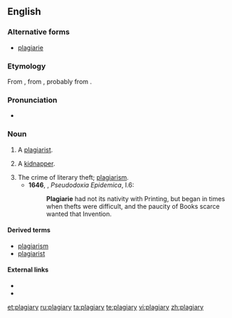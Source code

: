 ==English==
===Alternative forms===
*[[plagiarie]] {{defdate|16th-17th c.}}

===Etymology===
From {{etyl|la|en}} {{term|plagiairus|plagiārius|kidnapper, plagiarist|lang=la}}, from {{term|plagium||kidnapping}}, probably from {{term|plaga||a net, snare, trap}}.

===Pronunciation===
*{{a|UK}} {{IPA|/ˈpleɪdʒ(ɪ)əɹi/}}

===Noun===
{{en-noun|plagiaries}}

# {{archaic}} A [[plagiarist]].
#: {{rfquotek|Dryden}}
# {{obsolete}} A [[kidnapper]].
# The crime of literary theft; [[plagiarism]].
#*'''1646''', {{w|Thomas Browne}}, ''Pseudodoxia Epidemica'', I.6:
#*:'''Plagiarie''' had not its nativity with Printing, but began in times when thefts were difficult, and the paucity of Books scarce wanted that Invention.
#: {{rfquotek|Milton}}

====Derived terms====
* [[plagiarism]]
* [[plagiarist]]

====External links====
* {{R:Webster 1913}}
* {{R:Century 1911}}

[[et:plagiary]]
[[ru:plagiary]]
[[ta:plagiary]]
[[te:plagiary]]
[[vi:plagiary]]
[[zh:plagiary]]
